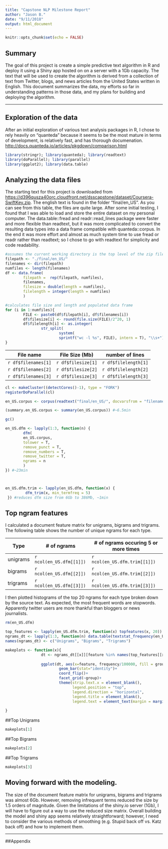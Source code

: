 ```yaml
---
title: "Capstone NLP Milestone Report"
author: "Jason B."
date: "9/11/2018"
output: html_document
---
```


```r
knitr::opts_chunk$set(echo = FALSE)
```

## Summary
The goal of this project is create a simple predictive text algorithm in R and deploy it using a Shiny app hosted on on a server with a 1Gb capacity. The text that will be used to create the algorithm is derived from a collection of text from Twitter, blogs, and news articles from the United States written in English. This document summarizes the data, my efforts so far in understanding patterns in those data, and my plans for building and deploying the algorithm.  

***  

## Exploration of the data

After an initial exploration of various text analysis packages in R, I chose to rely heavily on "quanteda" because it seems to be the most mature in terms of development, is relatively fast, and has thorough documenation.  <http://docs.quanteda.io/articles/pkgdown/comparison.html> 

```r
library(stringr); library(quanteda); library(readtext) 
library(doParallel); library(parallel)
library(ggplot2); library(data.table)

```

## Analyzing the data files
The starting text for this project is downloaded from <https://d396qusza40orc.cloudfront.net/dsscapstone/dataset/Coursera-SwiftKey.zip>. The english text is found in the folder "final/en_US". As you can see from this table, the files are quite large. After some initial testing, I found that I was able to load and store the entire dataset on my personal computer. The data.table::fread and readr::read_lines package were faster and more flexible than readtext, but it was more complicated to convert the resulting data types into a data frame compatible with quanteda::corpus. In the end it was more effort and almost as much system time to use fread or readr rather than readtext; so I chose to go with readtext for simplicity and code readability.

```r

#assumes the current working directory is the top level of the zip file
filepath <- "./final/en_US/" 
filenames <- dir(filepath)
numfiles <- length(filenames)
df <- data.frame(
        filepath =  rep(filepath, numfiles),
        filenames,
        filesize = double(length = numfiles),
        filelength = integer(length = numfiles)
        )

#calculates file size and length and populated data frame
for (i in 1:numfiles){ 
        FILE <- paste0(df$filepath[i], df$filenames[i])
        df$filesize[i] <- round(file.size(FILE)/2^20, 1)
        df$filelength[i] <- as.integer(
                str_split(
                        system(
                        sprintf("wc -l %s", FILE), intern = T), "\\s+")[[1]][2])
}

```

File name  | File Size (Mb)  | number of lines   
---------  | --------------  | ---------------   
`r df$filenames[1]`  | `r df$filesize[1]`  |  `r df$filelength[1]`  
`r df$filenames[2]`  | `r df$filesize[2]`  |  `r df$filelength[2]`  
`r df$filenames[3]` |  `r df$filesize[3]`  |  `r df$filelength[3]`  

```r
cl <- makeCluster((detectCores()-1), type = "FORK")
registerDoParallel(cl)

en_US.corpus <- corpus(readtext("final/en_US/", docvarsfrom = "filenames", docvarnames = c("Language", "Source"))) #~1min

(summary.en_US.corpus <- summary(en_US.corpus)) #~6.5min

```
```r
gc()
```
```r

en_US.dfm <- lapply(1:3, function(n) {
        dfm(
        en_US.corpus,
        tolower = T,
        remove_punct = T,
        remove_numbers = T,
        remove_twitter = T,
        ngrams = n
        )
}) #~23min



en_US.dfm.trim <- lapply(en_US.dfm, function(x) { 
         dfm_trim(x, min_termfreq = 5)
 }) #reduces dfm size from 6Gb to 386Mb, ~1min


```

## Top ngram features
I calculated a document feature matrix for unigrams, bigrams and trigrams. The following table shows the number of unique ngrams for each type.  

  
Type  | # of ngrams  | # of ngrams occuring 5 or more times
----  | -----------  | -----------------------------------------
unigrams  | `r ncol(en_US.dfm[[1]])`  | `r ncol(en_US.dfm.trim[[1]])`
bigrams  | `r ncol(en_US.dfm[[2]])`  | `r ncol(en_US.dfm.trim[[2]])`
trigrams  | `r ncol(en_US.dfm[[3]])`  | `r ncol(en_US.dfm.trim[[3]])`
  
I then plotted histograms of the top 20 ngrams for each type broken down by the source text. As expected, the most frequent words are stopwords. Apparently twitter users are more thankful than bloggers or news journalists.  

```r
rm(en_US.dfm)

top_features <- lapply(en_US.dfm.trim, function(x) topfeatures(x, 20))
ngrams_dt <- lapply(1:3, function(n) data.table(textstat_frequency(en_US.dfm.trim[[n]], groups = "Source")))#~1min
names(ngrams_dt) <- c("Unigrams", "Bigrams", "Trigrams")

```

```r
makeplots <- function(x){         
                dt <- ngrams_dt[[x]][feature %in% names(top_features[[x]]), ]
                
                ggplot(dt, aes(x=feature, frequency/100000, fill = group))+
                        geom_bar(stat="identity")+
                        coord_flip()+
                        facet_grid(~group)+
                        theme(strip.text.x = element_blank(), 
                              legend.position = "top", 
                              legend.direction = "horizontal", 
                              legend.title = element_blank(),
                              legend.text = element_text(margin = margin(r = 5, unit = "char"))) 
                      
}


```
  
##Top Unigrams  
```r
makeplots[1]
```
  
##Top Bigrams
```r
makeplots[2]
```
  
##Top Trigrams
```r
makeplots[3]
```
  
## Moving forward with the modeling.  
The size of the document feature matrix for unigrams, bigrams and trigrams was almost 6Gb. However, removing infrequent terms reduced the size by 1.5 orders of magnitude. Given the limitations of the shiny.io server (1Gb), I will have to figure out a way to use the reduced size matrix. Overall building the model and shiny app seems relatively straightforward; however, I need to consider the various methods of smoothing (e.g. Stupid back off vs. Katz back off) and how to implement them.  


***  

##Appendix

```r
```